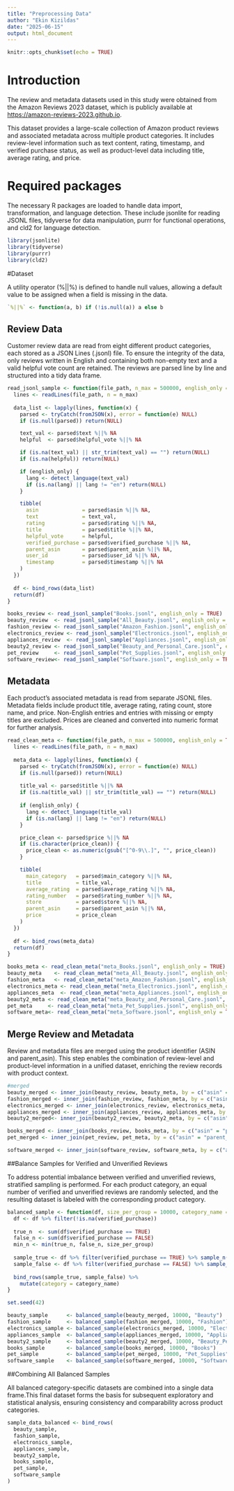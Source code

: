 ```yaml
---
title: "Preprocessing Data"
author: "Ekin Kizildas"
date: "2025-06-15"
output: html_document
---
```


```r
knitr::opts_chunk$set(echo = TRUE)
```

# Introduction 

The review and metadata datasets used in this study were obtained from the Amazon Reviews 2023 dataset, which is publicly available at [https://amazon-reviews-2023.github.io](https://amazon-reviews-2023.github.io).

This dataset provides a large-scale collection of Amazon product reviews and associated metadata across multiple product categories.  It includes review-level information such as text content, rating, timestamp, and verified purchase status, as well as product-level data including title, average rating, and price.


# Required packages

The necessary R packages are loaded to handle data import, transformation, and language detection.  These include jsonlite for reading JSONL files, tidyverse for data manipulation, purrr for functional operations, and cld2 for language detection.



```r
library(jsonlite)
library(tidyverse)
library(purrr)
library(cld2)
```

#Dataset

A utility operator (%||%) is defined to handle null values, allowing a default value to be assigned when a field is missing in the data.

```r
`%||%` <- function(a, b) if (!is.null(a)) a else b
```

## Review Data

Customer review data are read from eight different product categories, each stored as a JSON Lines (.jsonl) file.  To ensure the integrity of the data, only reviews written in English and containing both non-empty text and a valid helpful vote count are retained. The reviews are parsed line by line and structured into a tidy data frame.


```r

read_jsonl_sample <- function(file_path, n_max = 500000, english_only = TRUE) {
  lines <- readLines(file_path, n = n_max)
  
  data_list <- lapply(lines, function(x) {
    parsed <- tryCatch(fromJSON(x), error = function(e) NULL)
    if (is.null(parsed)) return(NULL)

    text_val <- parsed$text %||% NA
    helpful  <- parsed$helpful_vote %||% NA

    if (is.na(text_val) || str_trim(text_val) == "") return(NULL)
    if (is.na(helpful)) return(NULL)  

    if (english_only) {
      lang <- detect_language(text_val)
      if (is.na(lang) || lang != "en") return(NULL)
    }

    tibble(
      asin              = parsed$asin %||% NA,
      text              = text_val,
      rating            = parsed$rating %||% NA,
      title             = parsed$title %||% NA,
      helpful_vote      = helpful,
      verified_purchase = parsed$verified_purchase %||% NA,
      parent_asin       = parsed$parent_asin %||% NA,
      user_id           = parsed$user_id %||% NA,
      timestamp         = parsed$timestamp %||% NA
    )
  })
  
  df <- bind_rows(data_list)
  return(df)
}
```

```r
books_review <- read_jsonl_sample("Books.jsonl", english_only = TRUE)
beauty_review  <- read_jsonl_sample("All_Beauty.jsonl", english_only = TRUE)
fashion_review <- read_jsonl_sample("Amazon_Fashion.jsonl", english_only = TRUE)
electronics_review <- read_jsonl_sample("Electronics.jsonl", english_only = TRUE)
appliances_review  <- read_jsonl_sample("Appliances.jsonl", english_only = TRUE)
beauty2_review <- read_jsonl_sample("Beauty_and_Personal_Care.jsonl", english_only = TRUE)
pet_review     <- read_jsonl_sample("Pet_Supplies.jsonl", english_only = TRUE)
software_review<- read_jsonl_sample("Software.jsonl", english_only = TRUE)
```

## Metadata

Each product's associated metadata is read from separate JSONL files. 
Metadata fields include product title, average rating, rating count, store name, and price. Non-English entries and entries with missing or empty titles are excluded.
Prices are cleaned and converted into numeric format for further analysis.

```r
read_clean_meta <- function(file_path, n_max = 500000, english_only = TRUE) {
  lines <- readLines(file_path, n = n_max)
  
  meta_data <- lapply(lines, function(x) {
    parsed <- tryCatch(fromJSON(x), error = function(e) NULL)
    if (is.null(parsed)) return(NULL)
    
    title_val <- parsed$title %||% NA
    if (is.na(title_val) || str_trim(title_val) == "") return(NULL)
    
    if (english_only) {
      lang <- detect_language(title_val)
      if (is.na(lang) || lang != "en") return(NULL)
    }

    price_clean <- parsed$price %||% NA
    if (is.character(price_clean)) {
      price_clean <- as.numeric(gsub("[^0-9\\.]", "", price_clean))
    }

    tibble(
      main_category   = parsed$main_category %||% NA,
      title           = title_val,
      average_rating  = parsed$average_rating %||% NA,
      rating_number   = parsed$rating_number %||% NA,
      store           = parsed$store %||% NA,
      parent_asin     = parsed$parent_asin %||% NA,
      price           = price_clean
    )
  })
  
  df <- bind_rows(meta_data)
  return(df)
}
```



```r

books_meta <- read_clean_meta("meta_Books.jsonl", english_only = TRUE)
beauty_meta    <- read_clean_meta("meta_All_Beauty.jsonl", english_only = TRUE)
fashion_meta   <- read_clean_meta("meta_Amazon_Fashion.jsonl", english_only = TRUE)
electronics_meta <- read_clean_meta("meta_Electronics.jsonl", english_only = TRUE)
appliances_meta  <- read_clean_meta("meta_Appliances.jsonl", english_only = TRUE)
beauty2_meta <- read_clean_meta("meta_Beauty_and_Personal_Care.jsonl", english_only = TRUE)
pet_meta     <- read_clean_meta("meta_Pet_Supplies.jsonl", english_only = TRUE)
software_meta<- read_clean_meta("meta_Software.jsonl", english_only = TRUE)
```

## Merge Review and Metadata

Review and metadata files are merged using the product identifier (ASIN and parent_asin).  This step enables the combination of review-level and product-level information in a unified dataset, enriching the review records with product context.


```r
#merged
beauty_merged <- inner_join(beauty_review, beauty_meta, by = c("asin" = "parent_asin"))
fashion_merged <- inner_join(fashion_review, fashion_meta, by = c("asin" = "parent_asin"))
electronics_merged <- inner_join(electronics_review, electronics_meta, by = c("asin" = "parent_asin"))
appliances_merged <- inner_join(appliances_review, appliances_meta, by = c("asin" = "parent_asin"))
beauty2_merged<- inner_join(beauty2_review, beauty2_meta, by = c("asin" = "parent_asin")) 

books_merged <- inner_join(books_review, books_meta, by = c("asin" = "parent_asin")) 
pet_merged <- inner_join(pet_review, pet_meta, by = c("asin" = "parent_asin"))

software_merged <- inner_join(software_review, software_meta, by = c("asin" = "parent_asin"))

```

##Balance Samples for Verified and Unverified Reviews

To address potential imbalance between verified and unverified reviews, stratified sampling is performed.  For each product category, an equal number of verified and unverified reviews are randomly selected, and the resulting dataset is labeled with the corresponding product category.


```r
balanced_sample <- function(df, size_per_group = 10000, category_name = "Unknown") {
  df <- df %>% filter(!is.na(verified_purchase))
  
  true_n  <- sum(df$verified_purchase == TRUE)
  false_n <- sum(df$verified_purchase == FALSE)
  min_n <- min(true_n, false_n, size_per_group)
  
  sample_true <- df %>% filter(verified_purchase == TRUE) %>% sample_n(min_n)
  sample_false <- df %>% filter(verified_purchase == FALSE) %>% sample_n(min_n)
  
  bind_rows(sample_true, sample_false) %>%
    mutate(category = category_name)
}
```


```r
set.seed(42)

beauty_sample      <- balanced_sample(beauty_merged, 10000, "Beauty")
fashion_sample     <- balanced_sample(fashion_merged, 10000, "Fashion")
electronics_sample <- balanced_sample(electronics_merged, 10000, "Electronics")
appliances_sample  <- balanced_sample(appliances_merged, 10000, "Appliances")
beauty2_sample     <- balanced_sample(beauty2_merged, 10000, "Beauty_Personal_Care")
books_sample       <- balanced_sample(books_merged, 10000, "Books")
pet_sample         <- balanced_sample(pet_merged, 10000, "Pet_Supplies")
software_sample    <- balanced_sample(software_merged, 10000, "Software")
```



##Combining All Balanced Samples

All balanced category-specific datasets are combined into a single data frame.This final dataset forms the basis for subsequent exploratory and statistical analysis, ensuring consistency and comparability across product categories.

```r
sample_data_balanced <- bind_rows(
  beauty_sample,
  fashion_sample,
  electronics_sample,
  appliances_sample,
  beauty2_sample,
  books_sample,
  pet_sample,
  software_sample
)
```